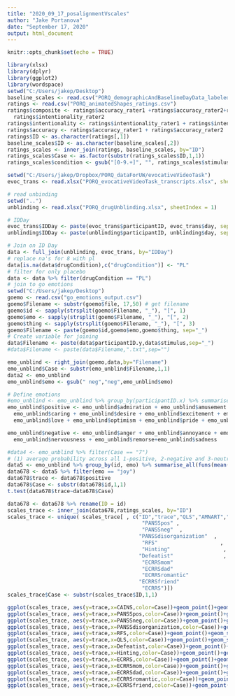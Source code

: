 ---
title: "2020_09_17_posalignmentVscales"
author: "Jake Portanova"
date: "September 17, 2020"
output: html_document
---

```{r setup, include=FALSE}
knitr::opts_chunk$set(echo = TRUE)

library(xlsx)
library(dplyr)
library(ggplot2)
library(wordspace)
setwd("C:/Users/jakep/Desktop")
baseline_scales <- read.csv("PORQ_demographicAndBaselineDayData_labeled_scales.csv")
ratings <- read.csv("PORQ_animatedShapes_ratings.csv")
ratings$composite <- ratings$accuracy_rater1 +ratings$accuracy_rater2+ratings$intentionality_rater1+
  ratings$intentionality_rater2
ratings$intentionality <- ratings$intentionality_rater1 + ratings$intentionality_rater2
ratings$accuracy <- ratings$accuracy_rater1 + ratings$accuracy_rater2
ratings$ID <- as.character(ratings[,1])
baseline_scales$ID <- as.character(baseline_scales[,2])
ratings_scales <- inner_join(ratings, baseline_scales, by="ID")
ratings_scales$Case <- as.factor(substr(ratings_scales$ID,1,1))
ratings_scales$condition <- gsub("[0-9.+]", "", ratings_scales$stimulus)

setwd("C:/Users/jakep/Dropbox/PORQ_dataForUW/evocativeVideoTask")
evoc_trans <- read.xlsx("PORQ_evocativeVideoTask_transcripts.xlsx", sheetIndex = 1)

# read unbinding
setwd("..")
unblinding <- read.xlsx("PORQ_drugUnblinding.xlsx", sheetIndex = 1)

# IDDay
evoc_trans$IDDay <- paste(evoc_trans$participantID, evoc_trans$day, sep="_")
unblinding$IDDay <- paste(unblinding$participantID, unblinding$day, sep="_")

# Join on ID Day
data <- full_join(unblinding, evoc_trans, by="IDDay")
# replace na's for 8 with pl
data[is.na(data$drugCondition),c("drugCondition")] <- "PL"
# filter for only placebo
data <- data %>% filter(drugCondition == "PL")
# join to go emotions
setwd("C:/Users/jakep/Desktop")
goemo <- read.csv("go_emotions_output.csv")
goemo$Filename <- substr(goemo$file, 17,50) # get filename
goemo$id <- sapply(strsplit(goemo$Filename, "_"), "[", 1)
goemo$emo <- sapply(strsplit(goemo$Filename, "_"), "[", 2)
goemo$thing <- sapply(strsplit(goemo$Filename, "_"), "[", 3)
goemo$Filename <- paste(goemo$id,goemo$emo,goemo$thing, sep="_")
# Create variable for joining
data$Filename <- paste(data$participantID.y,data$stimulus,sep="_")
#data$Filename <- paste(data$Filename,".txt",sep="")

emo_unblind <- right_join(goemo,data,by="Filename")
emo_unblind$Case <- substr(emo_unblind$Filename,1,1)
data2 <- emo_unblind
emo_unblind$emo <- gsub(" neg","neg",emo_unblind$emo)

# Define emotions
#emo_unblind <- emo_unblind %>% group_by(participantID.x) %>% summarise_all(funs(mean))
emo_unblind$positive <- emo_unblind$admiration + emo_unblind$amusement + emo_unblind$approval+
  emo_unblind$caring + emo_unblind$desire + emo_unblind$excitement + emo_unblind$gratitude + emo_unblind$joy +
  emo_unblind$love + emo_unblind$optimism + emo_unblind$pride + emo_unblind$relief

emo_unblind$negative <- emo_unblind$anger + emo_unblind$annoyance + emo_unblind$disappointment +         emo_unblind$disapproval+emo_unblind$disgust+emo_unblind$embarrassment+emo_unblind$fear+emo_unblind$grief+
  emo_unblind$nervousness + emo_unblind$remorse+emo_unblind$sadness

#data4 <- emo_unblind %>% filter(Case == "7")
# (1) average probability across all 1-positive, 2-negative and 3-neutral emotions
data5 <- emo_unblind %>% group_by(id, emo) %>% summarise_all(funs(mean(., na.rm = TRUE)))
data678 <- data5 %>% filter(emo == "joy")
data678$trace <- data678$positive
data678$Case <- substr(data678$id,1,1)
t.test(data678$trace~data678$Case)

data678 <- data678 %>% rename(ID = id)
scales_trace <- inner_join(data678,ratings_scales, by="ID")
scales_trace <- unique( scales_trace[ , c("ID","trace","QLS","AMNART","CAINS",                                                                                             
                                           "PANSSpos" ,                                                                                         
                                           "PANSSneg"  ,                                                                                        
                                          "PANSSdisorganization"  ,                                                                            
                                           "RFS"                    ,                                                                           
                                           "Hinting"                 ,                                                                          
                                          "Defeatist"                ,                                                                         
                                           "ECRRSmom"                  ,                                                                        
                                           "ECRRSdad"                   ,                                                                       
                                           "ECRRSromantic"               ,                                                                      
                                          "ECRRSfriend"                  ,                                                                     
                                           "ECRRS")]) 
scales_trace$Case <- substr(scales_trace$ID,1,1)
```
```{r plots, echo=FALSE,warning=FALSE}
ggplot(scales_trace, aes(y=trace,x=CAINS,color=Case))+geom_point()+geom_smooth(method=lm)
ggplot(scales_trace, aes(y=trace,x=PANSSpos,color=Case))+geom_point()+geom_smooth(method=lm)
ggplot(scales_trace, aes(y=trace,x=PANSSneg,color=Case))+geom_point()+geom_smooth(method=lm)
ggplot(scales_trace, aes(y=trace,x=PANSSdisorganization,color=Case))+geom_point()+geom_smooth(method=lm)
ggplot(scales_trace, aes(y=trace,x=RFS,color=Case))+geom_point()+geom_smooth(method=lm)
ggplot(scales_trace, aes(y=trace,x=QLS,color=Case))+geom_point()+geom_smooth(method=lm)
ggplot(scales_trace, aes(y=trace,x=Defeatist,color=Case))+geom_point()+geom_smooth(method=lm)
ggplot(scales_trace, aes(y=trace,x=Hinting,color=Case))+geom_point()+geom_smooth(method=lm)
ggplot(scales_trace, aes(y=trace,x=ECRRS,color=Case))+geom_point()+geom_smooth(method=lm)
ggplot(scales_trace, aes(y=trace,x=ECRRSmom,color=Case))+geom_point()+geom_smooth(method=lm)
ggplot(scales_trace, aes(y=trace,x=ECRRSdad,color=Case))+geom_point()+geom_smooth(method=lm)
ggplot(scales_trace, aes(y=trace,x=ECRRSromantic,color=Case))+geom_point()+geom_smooth(method=lm)
ggplot(scales_trace, aes(y=trace,x=ECRRSfriend,color=Case))+geom_point()+geom_smooth(method=lm)
```


